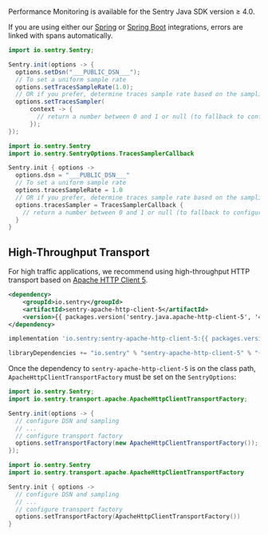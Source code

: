 Performance Monitoring is available for the Sentry Java SDK version ≥ 4.0.

<Note>

If you are using either our [Spring](/platforms/java/guides/spring/performance/) or [Spring Boot](/platforms/java/guides/spring-boot/performance/) integrations, errors are linked with spans automatically.

</Note>

```java {tabTitle:Java}
import io.sentry.Sentry;

Sentry.init(options -> {
  options.setDsn("___PUBLIC_DSN___");
  // To set a uniform sample rate
  options.setTracesSampleRate(1.0);
  // OR if you prefer, determine traces sample rate based on the sampling context
  options.setTracesSampler(
      context -> {
        // return a number between 0 and 1 or null (to fallback to configured value)
      });
});
```

```kotlin {tabTitle:Kotlin}
import io.sentry.Sentry
import io.sentry.SentryOptions.TracesSamplerCallback

Sentry.init { options ->
  options.dsn = "___PUBLIC_DSN___"
  // To set a uniform sample rate
  options.tracesSampleRate = 1.0
  // OR if you prefer, determine traces sample rate based on the sampling context
  options.tracesSampler = TracesSamplerCallback {
    // return a number between 0 and 1 or null (to fallback to configured value)
  }
}
```

## High-Throughput Transport

For high traffic applications, we recommend using high-throughput HTTP transport based on [Apache HTTP Client 5](https://hc.apache.org/httpcomponents-client-5.0.x/index.html).

```xml {tabTitle:Maven}
<dependency>
    <groupId>io.sentry</groupId>
    <artifactId>sentry-apache-http-client-5</artifactId>
    <version>{{ packages.version('sentry.java.apache-http-client-5', '4.2.0') }}</version>
</dependency>
```

```groovy {tabTitle:Gradle}
implementation 'io.sentry:sentry-apache-http-client-5:{{ packages.version('sentry.java.apache-http-client-5', '4.2.0') }}'
```

```scala {tabTitle:SBT}
libraryDependencies += "io.sentry" % "sentry-apache-http-client-5" % "{{ packages.version('sentry.java.apache-http-client-5', '4.2.0') }}"
```

Once the dependency to `sentry-apache-http-client-5` is on the class path, `ApacheHttpClientTransportFactory` must be set on the `SentryOptions`:

```java {tabTitle:Java}
import io.sentry.Sentry;
import io.sentry.transport.apache.ApacheHttpClientTransportFactory;

Sentry.init(options -> {
  // configure DSN and sampling
  // ...
  // configure transport factory
  options.setTransportFactory(new ApacheHttpClientTransportFactory());
});
```

```kotlin {tabTitle:Kotlin}
import io.sentry.Sentry
import io.sentry.transport.apache.ApacheHttpClientTransportFactory

Sentry.init { options ->
  // configure DSN and sampling
  // ...
  // configure transport factory
  options.setTransportFactory(ApacheHttpClientTransportFactory())
}
```
